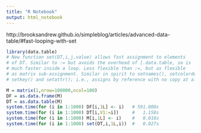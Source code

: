 ```yaml
---
title: "R Notebook"
output: html_notebook
---
```


http://brooksandrew.github.io/simpleblog/articles/advanced-data-table/#fast-looping-with-set

```r
library(data.table)
# New function set(DT,i,j,value) allows fast assignment to elements
# of DT. Similar to := but avoids the overhead of [.data.table, so is
# much faster inside a loop. Less flexible than :=, but as flexible
# as matrix sub-assignment. Similar in spirit to setnames(), setcolorder(),
# setkey() and setattr(); i.e., assigns by reference with no copy at all.

M = matrix(1,nrow=100000,ncol=100)
DF = as.data.frame(M)
DT = as.data.table(M)
system.time(for (i in 1:1000) DF[i,1L] <- i)   # 591.000s
system.time(for (i in 1:1000) DT[i,V1:=i])     #   1.158s
system.time(for (i in 1:1000) M[i,1L] <- i)    #   0.016s
system.time(for (i in 1:1000) set(DT,i,1L,i))  #   0.027s
```

